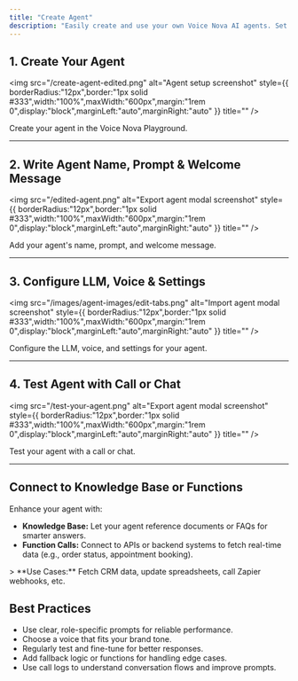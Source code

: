 ```yaml
---
title: "Create Agent"
description: "Easily create and use your own Voice Nova AI agents. Set them up quickly and make them work the way you want."
---
```


## 1. Create Your Agent

<img
  src="/create-agent-edited.png"
  alt="Agent setup screenshot"
  style={{ borderRadius:"12px",border:"1px solid #333",width:"100%",maxWidth:"600px",margin:"1rem 0",display:"block",marginLeft:"auto",marginRight:"auto" }}
  title=""
/>

<p style={{ textAlign:"center",color:"#bbb",fontSize:"1.05rem",marginTop:"0.5rem",marginBottom:"2rem",fontStyle:"italic" }}>
Create your agent in the Voice Nova Playground.

</p>

---

## 2. Write Agent Name, Prompt & Welcome Message

<img
  src="/edited-agent.png"
  alt="Export agent modal screenshot"
  style={{ borderRadius:"12px",border:"1px solid #333",width:"100%",maxWidth:"600px",margin:"1rem 0",display:"block",marginLeft:"auto",marginRight:"auto" }}
  title=""
/>

<p style={{ textAlign:"center",color:"#bbb",fontSize:"1.05rem",marginTop:"0.5rem",marginBottom:"2rem",fontStyle:"italic" }}>
Add your agent's name, prompt, and welcome message.

</p>

---

## 3. Configure LLM, Voice & Settings

<img
  src="/images/agent-images/edit-tabs.png"
  alt="Import agent modal screenshot"
  style={{ borderRadius:"12px",border:"1px solid #333",width:"100%",maxWidth:"600px",margin:"1rem 0",display:"block",marginLeft:"auto",marginRight:"auto" }}
  title=""
/>

<p style={{ textAlign:"center",color:"#bbb",fontSize:"1.05rem",marginTop:"0.5rem",marginBottom:"2rem",fontStyle:"italic" }}>
Configure the LLM, voice, and settings for your agent.

</p>

---

## 4. Test Agent with Call or Chat

<img
  src="/test-your-agent.png"
  alt="Export agent modal screenshot"
  style={{ borderRadius:"12px",border:"1px solid #333",width:"100%",maxWidth:"600px",margin:"1rem 0",display:"block",marginLeft:"auto",marginRight:"auto" }}
  title=""
/>

<p style={{ textAlign:"center",color:"#bbb",fontSize:"1.05rem",marginTop:"0.5rem",marginBottom:"2rem",fontStyle:"italic" }}>
Test your agent with a call or chat.

</p>

---

## Connect to Knowledge Base or Functions

Enhance your agent with:

- **Knowledge Base:** Let your agent reference documents or FAQs for smarter answers.
- **Function Calls:** Connect to APIs or backend systems to fetch real-time data (e.g., order status, appointment booking).

<Info>
  > **Use Cases:** Fetch CRM data, update spreadsheets, call Zapier webhooks, etc.
</Info>

## Best Practices

- Use clear, role-specific prompts for reliable performance.
- Choose a voice that fits your brand tone.
- Regularly test and fine-tune for better responses.
- Add fallback logic or functions for handling edge cases.
- Use call logs to understand conversation flows and improve prompts.